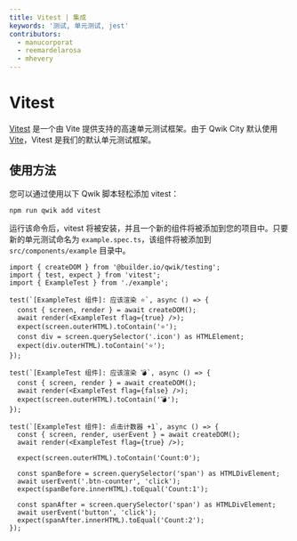 ```yaml
---
title: Vitest | 集成
keywords: '测试, 单元测试, jest'
contributors:
  - manucorporat
  - reemardelarosa
  - mhevery
---
```


# Vitest

[Vitest](https://vitest.dev/) 是一个由 Vite 提供支持的高速单元测试框架。由于 Qwik City 默认使用 [Vite](https://vitejs.dev/)，Vitest 是我们的默认单元测试框架。

## 使用方法

您可以通过使用以下 Qwik 脚本轻松添加 vitest：

```shell
npm run qwik add vitest
```

运行该命令后，vitest 将被安装，并且一个新的组件将被添加到您的项目中。只要新的单元测试命名为 `example.spec.ts`，该组件将被添加到 `src/components/example` 目录中。

```tsx title="example.spec.ts"
import { createDOM } from '@builder.io/qwik/testing';
import { test, expect } from 'vitest';
import { ExampleTest } from './example';

test(`[ExampleTest 组件]: 应该渲染 ⭐`, async () => {
  const { screen, render } = await createDOM();
  await render(<ExampleTest flag={true} />);
  expect(screen.outerHTML).toContain('⭐');
  const div = screen.querySelector('.icon') as HTMLElement;
  expect(div.outerHTML).toContain('⭐');
});

test(`[ExampleTest 组件]: 应该渲染 💣`, async () => {
  const { screen, render } = await createDOM();
  await render(<ExampleTest flag={false} />);
  expect(screen.outerHTML).toContain('💣');
});

test(`[ExampleTest 组件]: 点击计数器 +1`, async () => {
  const { screen, render, userEvent } = await createDOM();
  await render(<ExampleTest flag={true} />);

  expect(screen.outerHTML).toContain('Count:0');

  const spanBefore = screen.querySelector('span') as HTMLDivElement;
  await userEvent('.btn-counter', 'click');
  expect(spanBefore.innerHTML).toEqual('Count:1');

  const spanAfter = screen.querySelector('span') as HTMLDivElement;
  await userEvent('button', 'click');
  expect(spanAfter.innerHTML).toEqual('Count:2');
});
```
